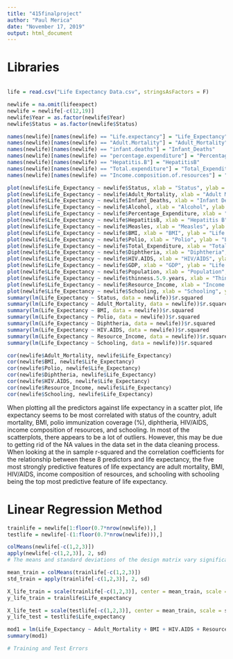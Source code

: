```yaml
---
title: "415finalproject"
author: "Paul Merica"
date: "November 17, 2019"
output: html_document
---
```


# Libraries
```r

```

```r
life = read.csv("Life Expectancy Data.csv", stringsAsFactors = F)

newlife = na.omit(lifeexpect)
newlife = newlife[-c(12,19)]
newlife$Year = as.factor(newlife$Year)
newlife$Status = as.factor(newlife$Status)

names(newlife)[names(newlife) == "Life.expectancy"] = "Life_Expectancy"
names(newlife)[names(newlife) == "Adult.Mortality"] = "Adult_Mortality"
names(newlife)[names(newlife) == "infant.deaths"] = "Infant_Deaths"
names(newlife)[names(newlife) == "percentage.expenditure"] = "Percentage_Expenditure"
names(newlife)[names(newlife) == "Hepatitis.B"] = "HepatitisB"
names(newlife)[names(newlife) == "Total.expenditure"] = "Total_Expenditure"
names(newlife)[names(newlife) == "Income.composition.of.resources"] = "Resource_Income"
```

```r
plot(newlife$Life_Expectancy ~ newlife$Status, xlab = "Status", ylab = "Life Expectancy")
plot(newlife$Life_Expectancy ~ newlife$Adult_Mortality, xlab = "Adult Mortality", ylab = "Life Expectancy")
plot(newlife$Life_Expectancy ~ newlife$Infant_Deaths, xlab = "Infant Deaths", ylab = "Life Expectancy")
plot(newlife$Life_Expectancy ~ newlife$Alcohol, xlab = "Alcohol", ylab = "Life Expectancy")
plot(newlife$Life_Expectancy ~ newlife$Percentage_Expenditure, xlab = "Percentage Expenditure", ylab = "Life Expectancy")
plot(newlife$Life_Expectancy ~ newlife$HepatitisB, xlab = "Hepatitis B", ylab = "Life Expectancy")
plot(newlife$Life_Expectancy ~ newlife$Measles, xlab = "Measles", ylab = "Life Expectancy")
plot(newlife$Life_Expectancy ~ newlife$BMI, xlab = "BMI", ylab = "Life Expectancy")
plot(newlife$Life_Expectancy ~ newlife$Polio, xlab = "Polio", ylab = "Life Expectancy")
plot(newlife$Life_Expectancy ~ newlife$Total_Expenditure, xlab = "Total Expenditure", ylab = "Life Expectancy")
plot(newlife$Life_Expectancy ~ newlife$Diphtheria, xlab = "Diphtheria", ylab = "Life Expectancy")
plot(newlife$Life_Expectancy ~ newlife$HIV.AIDS, xlab = "HIV/AIDS", ylab = "Life Expectancy")
plot(newlife$Life_Expectancy ~ newlife$GDP, xlab = "GDP", ylab = "Life Expectancy")
plot(newlife$Life_Expectancy ~ newlife$Population, xlab = "Population", ylab = "Life Expectancy")
plot(newlife$Life_Expectancy ~ newlife$thinness.5.9.years, xlab = "Thinness 5-9 years", ylab = "Life Expectancy")
plot(newlife$Life_Expectancy ~ newlife$Resource_Income, xlab = "Income Composition of Resources", ylab = "Life Expectancy")
plot(newlife$Life_Expectancy ~ newlife$Schooling, xlab = "Schooling", ylab = "Life Expectancy")
summary(lm(Life_Expectancy ~ Status, data = newlife))$r.squared
summary(lm(Life_Expectancy ~ Adult_Mortality, data = newlife))$r.squared
summary(lm(Life_Expectancy ~ BMI, data = newlife))$r.squared
summary(lm(Life_Expectancy ~ Polio, data = newlife))$r.squared
summary(lm(Life_Expectancy ~ Diphtheria, data = newlife))$r.squared
summary(lm(Life_Expectancy ~ HIV.AIDS, data = newlife))$r.squared
summary(lm(Life_Expectancy ~ Resource_Income, data = newlife))$r.squared
summary(lm(Life_Expectancy ~ Schooling, data = newlife))$r.squared

cor(newlife$Adult_Mortality, newlife$Life_Expectancy)
cor(newlife$BMI, newlife$Life_Expectancy)
cor(newlife$Polio, newlife$Life_Expectancy)
cor(newlife$Diphtheria, newlife$Life_Expectancy)
cor(newlife$HIV.AIDS, newlife$Life_Expectancy)
cor(newlife$Resource_Income, newlife$Life_Expectancy)
cor(newlife$Schooling, newlife$Life_Expectancy)
```

When plotting all the predictors against life expectancy in a scatter plot, life expectancy seems to be most correlated with status of the country, adult mortality, BMI, polio immunization coverage (%), diphtheria,  HIV/AIDS, income composition of resources, and schooling. In most of the scatterplots, there appears to be a lot of outliers. However, this may be due to getting rid of the NA values in the data set in the data cleaning process. When looking at the in sample r-squared and the correlation coefficients for the relationship between these 8 predictors and life expectancy, the five most strongly predictive features of life expectancy are adult mortality, BMI, HIV/AIDS, income composition of resources, and schooling with schooling being the top most predictive feature of life expectancy.

# Linear Regression Method
```r
trainlife = newlife[1:floor(0.7*nrow(newlife)),]
testlife = newlife[-(1:floor(0.7*nrow(newlife))),]

colMeans(newlife[-c(1,2,3)])
apply(newlife[-c(1,2,3)], 2, sd)
# The means and standard deviations of the design matrix vary significantly, therefore, it is imperative to standardize the data.

mean_train = colMeans(trainlife[-c(1,2,3)])
std_train = apply(trainlife[-c(1,2,3)], 2, sd)

X_life_train = scale(trainlife[-c(1,2,3)], center = mean_train, scale = std_train)
y_life_train = trainlife$Life_expectancy

X_life_test = scale(testlife[-c(1,2,3)], center = mean_train, scale = std_train)
y_life_test = testlife$Life_expectancy

mod1 = lm(Life_Expectancy ~ Adult_Mortality + BMI + HIV.AIDS + Resource_Income + Schooling, data = trainlife)
summary(mod1)

# Training and Test Errors
```

